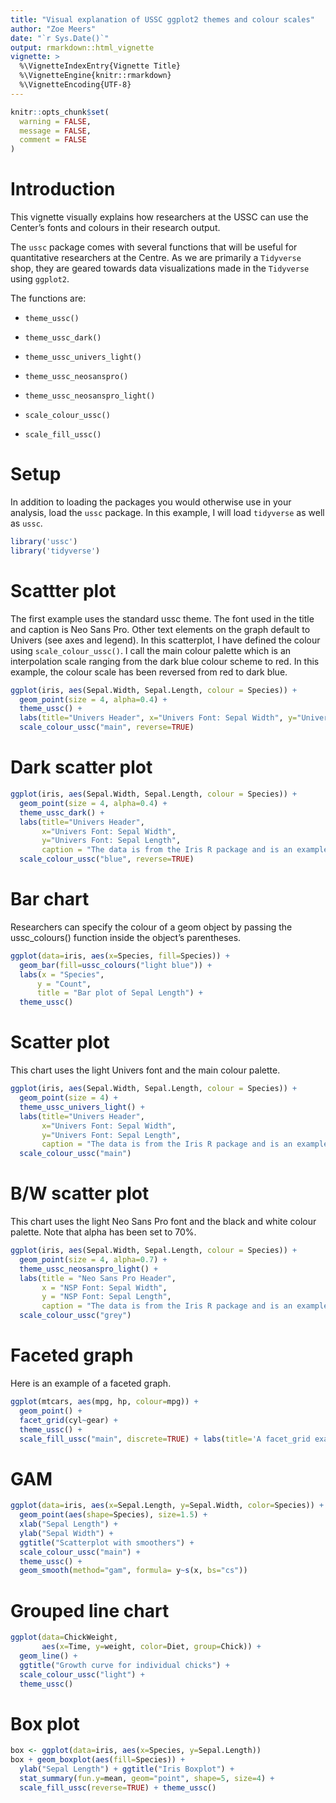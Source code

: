 ```yaml
---
title: "Visual explanation of USSC ggplot2 themes and colour scales"
author: "Zoe Meers"
date: "`r Sys.Date()`"
output: rmarkdown::html_vignette
vignette: >
  %\VignetteIndexEntry{Vignette Title}
  %\VignetteEngine{knitr::rmarkdown}
  %\VignetteEncoding{UTF-8}
---
```


```r
knitr::opts_chunk$set(
  warning = FALSE,
  message = FALSE,
  comment = FALSE
)
```

# Introduction

This vignette visually explains how researchers at the USSC can use the Center's fonts and colours in their research output. 

The `ussc` package comes with several functions that will be useful for quantitative researchers at the Centre. As we are primarily a `Tidyverse` shop, they are geared towards data visualizations made in the `Tidyverse` using `ggplot2`.  

The functions are:

* `theme_ussc()`

* `theme_ussc_dark()`

* `theme_ussc_univers_light()`

* `theme_ussc_neosanspro()`

* `theme_ussc_neosanspro_light()`

* `scale_colour_ussc()`

* `scale_fill_ussc()`


# Setup
In addition to loading the packages you would otherwise use in your analysis, load the `ussc` package. In this example, I will load `tidyverse` as well as `ussc`.

```r
library('ussc')
library('tidyverse')
```

# Scattter plot

The first example uses the standard ussc theme. The font used in the title and caption is Neo Sans Pro. Other text elements on the graph default to Univers (see axes and legend). In this scatterplot, I have defined the colour using `scale_colour_ussc()`. I call the main colour palette which is an interpolation scale ranging from the dark blue colour scheme to red. In this example, the colour scale has been reversed from red to dark blue.

```r
ggplot(iris, aes(Sepal.Width, Sepal.Length, colour = Species)) + 
  geom_point(size = 4, alpha=0.4) +  
  theme_ussc() + 
  labs(title="Univers Header", x="Univers Font: Sepal Width", y="Univers Font: Sepal Length", caption = "The data is from the Iris R package and is an example.") + 
  scale_colour_ussc("main", reverse=TRUE) 
```

# Dark scatter plot


```r
ggplot(iris, aes(Sepal.Width, Sepal.Length, colour = Species)) + 
  geom_point(size = 4, alpha=0.4) +  
  theme_ussc_dark() + 
  labs(title="Univers Header", 
       x="Univers Font: Sepal Width", 
       y="Univers Font: Sepal Length", 
       caption = "The data is from the Iris R package and is an example.") + 
  scale_colour_ussc("blue", reverse=TRUE)
```

# Bar chart

Researchers can specify the colour of a geom object by passing the ussc_colours() function inside the object's parentheses.
```r
ggplot(data=iris, aes(x=Species, fill=Species)) + 
  geom_bar(fill=ussc_colours("light blue")) + 
  labs(x = "Species", 
      y = "Count",
      title = "Bar plot of Sepal Length") + 
  theme_ussc()  
```


# Scatter plot

This chart uses the light Univers font and the main colour palette.

```r
ggplot(iris, aes(Sepal.Width, Sepal.Length, colour = Species)) + 
  geom_point(size = 4) +  
  theme_ussc_univers_light() + 
  labs(title="Univers Header", 
       x="Univers Font: Sepal Width", 
       y="Univers Font: Sepal Length", 
       caption = "The data is from the Iris R package and is an example.") + 
  scale_colour_ussc("main") 
```

# B/W scatter plot

This chart uses the light Neo Sans Pro font and the black and white colour palette. Note that alpha has been set to 70%.

```r
ggplot(iris, aes(Sepal.Width, Sepal.Length, colour = Species)) + 
  geom_point(size = 4, alpha=0.7) +
  theme_ussc_neosanspro_light() + 
  labs(title = "Neo Sans Pro Header", 
       x = "NSP Font: Sepal Width", 
       y = "NSP Font: Sepal Length", 
       caption = "The data is from the Iris R package and is an example.") + 
  scale_colour_ussc("grey")
```

# Faceted graph

Here is an example of a faceted graph. 

```r
ggplot(mtcars, aes(mpg, hp, colour=mpg)) + 
  geom_point() + 
  facet_grid(cyl~gear) + 
  theme_ussc() + 
  scale_fill_ussc("main", discrete=TRUE) + labs(title='A facet_grid example')
```

# GAM 
```r
ggplot(data=iris, aes(x=Sepal.Length, y=Sepal.Width, color=Species)) + 
  geom_point(aes(shape=Species), size=1.5) + 
  xlab("Sepal Length") + 
  ylab("Sepal Width") + 
  ggtitle("Scatterplot with smoothers") + 
  scale_colour_ussc("main") + 
  theme_ussc() + 
  geom_smooth(method="gam", formula= y~s(x, bs="cs"))
```

# Grouped line chart 
```r
ggplot(data=ChickWeight, 
       aes(x=Time, y=weight, color=Diet, group=Chick)) +
  geom_line() + 
  ggtitle("Growth curve for individual chicks") + 
  scale_colour_ussc("light") + 
  theme_ussc()
```


# Box plot 

```r
box <- ggplot(data=iris, aes(x=Species, y=Sepal.Length))
box + geom_boxplot(aes(fill=Species)) + 
  ylab("Sepal Length") + ggtitle("Iris Boxplot") +
  stat_summary(fun.y=mean, geom="point", shape=5, size=4) +
  scale_fill_ussc(reverse=TRUE) + theme_ussc()
```

